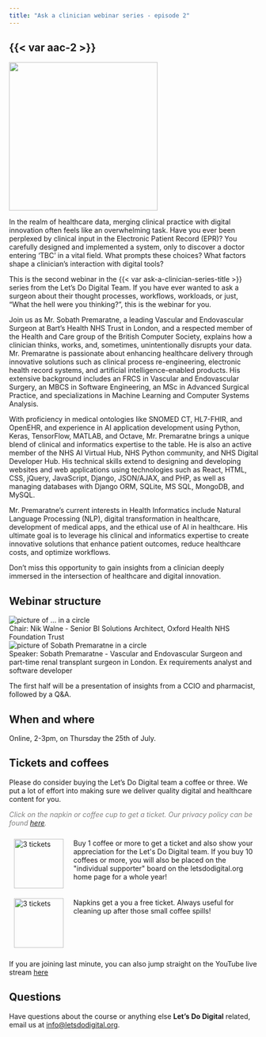```yaml
---
title: "Ask a clinician webinar series - episode 2"
---
```


## {{< var aac-2 >}}

![](/media/surgeons.jpg){height=300px fig-align="center" fig-alt="Two surgeons in theatre"}

In the realm of healthcare data, merging clinical practice with digital innovation often feels like an overwhelming task. Have you ever been perplexed by clinical input in the Electronic Patient Record (EPR)? You carefully designed and implemented a system, only to discover a doctor entering 'TBC' in a vital field. What prompts these choices? What factors shape a clinician's interaction with digital tools?

This is the second webinar in the {{< var ask-a-clinician-series-title >}} series from the Let’s Do Digital Team. If you have ever wanted to ask a surgeon about their thought processes, workflows, workloads, or just, “What the hell were you thinking?”, this is the webinar for you.

Join us as Mr. Sobath Premaratne, a leading Vascular and Endovascular Surgeon at Bart’s Health NHS Trust in London, and a respected member of the Health and Care group of the British Computer Society, explains how a clinician thinks, works, and, sometimes, unintentionally disrupts your data. Mr. Premaratne is passionate about enhancing healthcare delivery through innovative solutions such as clinical process re-engineering, electronic health record systems, and artificial intelligence-enabled products. His extensive background includes an FRCS in Vascular and Endovascular Surgery, an MBCS in Software Engineering, an MSc in Advanced Surgical Practice, and specializations in Machine Learning and Computer Systems Analysis.

With proficiency in medical ontologies like SNOMED CT, HL7-FHIR, and OpenEHR, and experience in AI application development using Python, Keras, TensorFlow, MATLAB, and Octave, Mr. Premaratne brings a unique blend of clinical and informatics expertise to the table. He is also an active member of the NHS AI Virtual Hub, NHS Python community, and NHS Digital Developer Hub. His technical skills extend to designing and developing websites and web applications using technologies such as React, HTML, CSS, jQuery, JavaScript, Django, JSON/AJAX, and PHP, as well as managing databases with Django ORM, SQLite, MS SQL, MongoDB, and MySQL.

Mr. Premaratne's current interests in Health Informatics include Natural Language Processing (NLP), digital transformation in healthcare, development of medical apps, and the ethical use of AI in healthcare. His ultimate goal is to leverage his clinical and informatics expertise to create innovative solutions that enhance patient outcomes, reduce healthcare costs, and optimize workflows.

Don't miss this opportunity to gain insights from a clinician deeply immersed in the intersection of healthcare and digital innovation.


## Webinar structure

```{=html}
<div class="agenda-container">
    <div class="agenda-row">
        <div class="agenda-image-container">
            <img src="/media/nik-walne.png" alt="picture of ... in a circle" class="agenda-image">
        </div>
        <div class="agenda-text-container">
            Chair: Nik Walne - Senior BI Solutions Architect, Oxford Health NHS Foundation Trust
    </div>
</div>
<div class="agenda-container">
    <div class="agenda-row">
        <div class="agenda-image-container">
            <img src="/media/sobath-premaratne-circle.png" alt="picture of Sobath Premaratne in a circle" class="agenda-image">
        </div>
        <div class="agenda-text-container">
            Speaker: Sobath Premaratne - Vascular and Endovascular Surgeon and part-time renal transplant surgeon in London. Ex requirements analyst and software developer
        </div>
    </div>
</div>
```

The first half will be a presentation of insights from a CCIO and pharmacist, followed by a Q&A.


## When and where

Online, 2-3pm, on Thursday the 25th of July.


## Tickets and coffees

Please do consider buying the Let's Do Digital team a coffee or three. We put a lot of effort into making sure we deliver quality digital and healthcare content for you.

```{=html}
<p style="color: grey; font-style: italic;">
Click on the napkin or coffee cup to get a ticket. Our privacy policy can be found <a href="https://letsdodigital.org/privacy-policy.html">here</a>.
</p>

<div style="display: flex; flex-direction: column; width: 100%;">
    <div style="display: flex; flex-direction: row;">
        <div style="display: flex; flex-direction: column; width: 20%; padding: 10px;">
            <a href="https://buymeacoffee.com/letsdodigital/e/273380" style="display: flex; justify-content: center;">
                <img src="/media/white-paper-coffee-cup.png" alt="3 tickets" style="height: 100px;">
            </a>
        </div>
        <div style="display: flex; flex-direction: column; width: 80%; padding: 10px;">
            Buy 1 coffee or more to get a  ticket and also show your appreciation for the Let's Do Digital team. If you buy 10 coffees or more, you will also be placed on the "individual supporter" board on the letsdodigital.org home page for a whole year!
        </div>
    </div>
    <div style="display: flex; flex-direction: row;">
        <div style="display: flex; flex-direction: column; width: 20%; padding: 10px;">
            <a href="https://buymeacoffee.com/letsdodigital/e/273381" style="display: flex; justify-content: center;">
                <img src="/media/green-napkin.png" alt="3 tickets" style="height: 100px;">
            </a>
        </div>
        <div style="display: flex; flex-direction: column; width: 80%; padding: 10px;">
            Napkins get a you a free ticket. Always useful for cleaning up after those small coffee spills!
        </div>
    </div>
</div>
```

If you are joining last minute, you can also jump straight on the YouTube live stream [here](https://youtube.com/live/f2N5x6uhIm0)

## Questions

Have questions about the course or anything else **Let's Do Digital** related, email us at [info@letsdodigital.org](mailto:info@letsdodigital.org).
